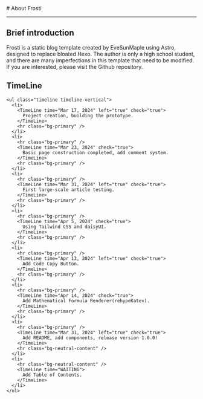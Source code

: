 
<BaseLayout PageID="about">
  <BaseCard title="about">
# About Frosti

---

## Brief introduction

Frosti is a static blog template created by EveSunMaple using Astro, designed to replace bloated Hexo. The author is only a high school student, and there are many imperfections in this template that need to be modified. If you are interested, please visit the Github repository.

## TimeLine

    <ul class="timeline timeline-vertical">
      <li>
        <TimeLine time="Mar 17, 2024" left="true" check="true">
          Project creation, building the prototype.
        </TimeLine>
        <hr class="bg-primary" />
      </li>
      <li>
        <hr class="bg-primary" />
        <TimeLine time="Mar 23, 2024" check="true">
          Basic page construction completed, add comment system.
        </TimeLine>
        <hr class="bg-primary" />
      </li>
      <li>
        <hr class="bg-primary" />
        <TimeLine time="Mar 31, 2024" left="true" check="true">
          First large-scale article testing.
        </TimeLine>
        <hr class="bg-primary" />
      </li>
      <li>
        <hr class="bg-primary" />
        <TimeLine time="Apr 5, 2024" check="true">
          Using Tailwind CSS and daisyUI.
        </TimeLine>
        <hr class="bg-primary" />
      </li>
      <li>
        <hr class="bg-primary" />
        <TimeLine time="Apr 13, 2024" left="true" check="true">
          Add Code Copy Button.
        </TimeLine>
        <hr class="bg-primary" />
      </li>
      <li>
        <hr class="bg-primary" />
        <TimeLine time="Apr 14, 2024" check="true">
          Add Mathematical Formula Renderer(rehypeKatex).
        </TimeLine>
        <hr class="bg-primary" />
      </li>
      <li>
        <hr class="bg-primary" />
        <TimeLine time="Mar 31, 2024" left="true" check="true">
          Add README, add components, release version 1.0.0!
        </TimeLine>
        <hr class="bg-neutral-content" />
      </li>
      <li>
        <hr class="bg-neutral-content" />
        <TimeLine time="WAITING"> 
          Add Table of Contents.
        </TimeLine>
      </li>
    </ul>
  </BaseCard>
</BaseLayout>